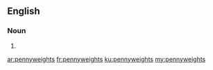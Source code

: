 ==English==

===Noun===
{{head|en|noun plural form}}

# {{plural of|pennyweight|lang=en}}

[[ar:pennyweights]]
[[fr:pennyweights]]
[[ku:pennyweights]]
[[my:pennyweights]]